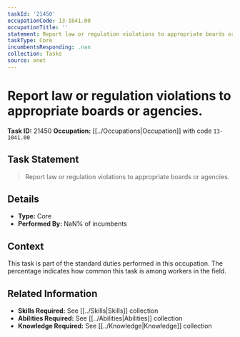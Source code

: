 ```yaml
---
taskId: '21450'
occupationCode: 13-1041.00
occupationTitle: ''
statement: Report law or regulation violations to appropriate boards or agencies.
taskType: Core
incumbentsResponding: .nan
collection: Tasks
source: onet
---
```

# Report law or regulation violations to appropriate boards or agencies.

**Task ID:** 21450
**Occupation:** [[../Occupations|Occupation]] with code `13-1041.00`

## Task Statement

> Report law or regulation violations to appropriate boards or agencies.

## Details

- **Type:** Core
- **Performed By:** NaN% of incumbents

## Context

This task is part of the standard duties performed in this occupation. The percentage indicates how common this task is among workers in the field.

## Related Information

- **Skills Required:** See [[../Skills|Skills]] collection
- **Abilities Required:** See [[../Abilities|Abilities]] collection
- **Knowledge Required:** See [[../Knowledge|Knowledge]] collection
